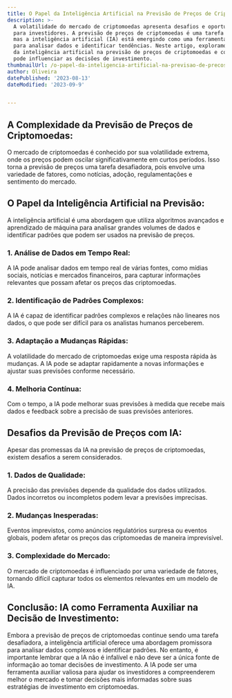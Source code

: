 ```yaml
---
title: O Papel da Inteligência Artificial na Previsão de Preços de Criptomoedas
description: >-
  A volatilidade do mercado de criptomoedas apresenta desafios e oportunidades
  para investidores. A previsão de preços de criptomoedas é uma tarefa complexa,
  mas a inteligência artificial (IA) está emergindo como uma ferramenta poderosa
  para analisar dados e identificar tendências. Neste artigo, exploramos o papel
  da inteligência artificial na previsão de preços de criptomoedas e como ela
  pode influenciar as decisões de investimento.
thumbnailUrl: /o-papel-da-inteligencia-artificial-na-previsao-de-precos-de-criptomoedas.jpg
author: Oliveira
datePublished: '2023-08-13'
dateModified: '2023-09-9'


---
```



## **A Complexidade da Previsão de Preços de Criptomoedas:**

O mercado de criptomoedas é conhecido por sua volatilidade extrema, onde os preços podem oscilar significativamente em curtos períodos. Isso torna a previsão de preços uma tarefa desafiadora, pois envolve uma variedade de fatores, como notícias, adoção, regulamentações e sentimento do mercado.

## **O Papel da Inteligência Artificial na Previsão:**

A inteligência artificial é uma abordagem que utiliza algoritmos avançados e aprendizado de máquina para analisar grandes volumes de dados e identificar padrões que podem ser usados na previsão de preços.

### **1. Análise de Dados em Tempo Real:**

A IA pode analisar dados em tempo real de várias fontes, como mídias sociais, notícias e mercados financeiros, para capturar informações relevantes que possam afetar os preços das criptomoedas.

### **2. Identificação de Padrões Complexos:**

A IA é capaz de identificar padrões complexos e relações não lineares nos dados, o que pode ser difícil para os analistas humanos perceberem.

### **3. Adaptação a Mudanças Rápidas:**

A volatilidade do mercado de criptomoedas exige uma resposta rápida às mudanças. A IA pode se adaptar rapidamente a novas informações e ajustar suas previsões conforme necessário.

### **4. Melhoria Contínua:**

Com o tempo, a IA pode melhorar suas previsões à medida que recebe mais dados e feedback sobre a precisão de suas previsões anteriores.

## **Desafios da Previsão de Preços com IA:**

Apesar das promessas da IA na previsão de preços de criptomoedas, existem desafios a serem considerados.

### **1. Dados de Qualidade:**

A precisão das previsões depende da qualidade dos dados utilizados. Dados incorretos ou incompletos podem levar a previsões imprecisas.

### **2. Mudanças Inesperadas:**

Eventos imprevistos, como anúncios regulatórios surpresa ou eventos globais, podem afetar os preços das criptomoedas de maneira imprevisível.

### **3. Complexidade do Mercado:**

O mercado de criptomoedas é influenciado por uma variedade de fatores, tornando difícil capturar todos os elementos relevantes em um modelo de IA.

## **Conclusão: IA como Ferramenta Auxiliar na Decisão de Investimento:**

Embora a previsão de preços de criptomoedas continue sendo uma tarefa desafiadora, a inteligência artificial oferece uma abordagem promissora para analisar dados complexos e identificar padrões. No entanto, é importante lembrar que a IA não é infalível e não deve ser a única fonte de informação ao tomar decisões de investimento. A IA pode ser uma ferramenta auxiliar valiosa para ajudar os investidores a compreenderem melhor o mercado e tomar decisões mais informadas sobre suas estratégias de investimento em criptomoedas.
